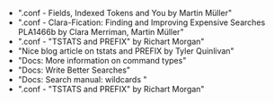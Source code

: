 
* <Link to="https://conf.splunk.com/files/2022/slides/PLA1466B.pdf" openInNewContext>".conf - Fields, Indexed Tokens and You by Martin Müller"</Link>
* <Link to="https://conf.splunk.com/files/2022/slides/PLA1162B.pdf" openInNewContext>".conf - Clara-Fication: Finding and Improving Expensive Searches PLA1466b by  Clara Merriman, Martin Müller"</Link>
* <Link to="https://conf.splunk.com/files/2020/slides/PLA1089C.pdf" openInNewContext>".conf - "TSTATS and PREFIX" by Richart Morgan"</Link>
* <Link to="https://www.tylerquinlivan.com/posts/exploring_splunk_prefix/" openInNewContext>"Nice blog article on tstats and PREFIX by Tyler Quinlivan"</Link>
* <Link to="https://docs.splunk.com/Documentation/Splunk/latest/Search/Typesofcommands" openInNewContext>"Docs: More information on command types"</Link>
* <Link to="https://docs.splunk.com/Documentation/Splunk/latest/Search/Writebettersearches" openInNewContext>"Docs: Write Better Searches"</Link>
* <Link to="https://docs.splunk.com/Documentation/SplunkCloud/latest/Search/Wildcards" openInNewContext>"Docs: Search manual: wildcards "</Link>
* <Link to="https://conf.splunk.com/files/2020/slides/PLA1089C.pdf" openInNewContext>".conf - "TSTATS and PREFIX" by Richart Morgan"</Link>


